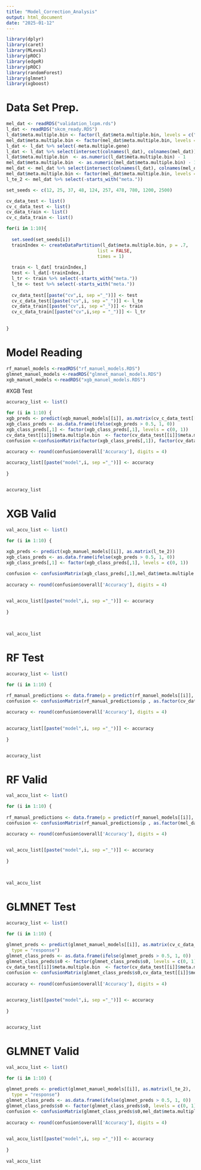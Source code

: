 ---
title: "Model_Correction_Analysis"
output: html_document
date: "2025-01-12"
---

```{r}
library(dplyr)
library(caret)
library(MLeval)
library(pROC)
library(edgeR)
library(pROC)
library(randomForest)
library(glmnet)
library(xgboost)
```



# Data Set Prep.

```{r}
mel_dat <- readRDS("validation_lcpm.rds")
l_dat <- readRDS("skcm_ready.RDS")
l_dat$meta.multiple.bin <- factor(l_dat$meta.multiple.bin, levels = c("Low", "High"))
mel_dat$meta.multiple.bin <- factor(mel_dat$meta.multiple.bin, levels = c("Low", "High"))
l_dat <- l_dat %>% select(-meta.multiple.gene)
l_dat <- l_dat %>% select(intersect(colnames(l_dat), colnames(mel_dat)))
l_dat$meta.multiple.bin  <- as.numeric(l_dat$meta.multiple.bin) - 1
mel_dat$meta.multiple.bin  <- as.numeric(mel_dat$meta.multiple.bin) - 1
mel_dat <- mel_dat %>% select(intersect(colnames(l_dat), colnames(mel_dat)))
mel_dat$meta.multiple.bin <- factor(mel_dat$meta.multiple.bin, levels = c(0, 1))
l_te_2 <- mel_dat %>% select(-starts_with("meta."))

set_seeds <- c(12, 25, 37, 48, 124, 257, 478, 780, 1200, 2500)

cv_data_test <- list()
cv_c_data_test <- list()
cv_data_train <- list()
cv_c_data_train <- list()

for(i in 1:10){
  
  set.seed(set_seeds[i])
  trainIndex <- createDataPartition(l_dat$meta.multiple.bin, p = .7, 
                                  list = FALSE, 
                                  times = 1)
  
  train <- l_dat[ trainIndex,]
  test <- l_dat[-trainIndex,]
  l_tr <- train %>% select(-starts_with("meta."))
  l_te <- test %>% select(-starts_with("meta."))
  
  cv_data_test[[paste("cv",i, sep ="_")]] <- test
  cv_c_data_test[[paste("cv",i, sep ="_")]] <- l_te
  cv_data_train[[paste("cv",i, sep ="_")]] <- train
  cv_c_data_train[[paste("cv",i,sep = "_")]] <- l_tr
  
  
}

```

# Model Reading

```{r}
rf_manuel_models <-readRDS("rf_manuel_models.RDS")
glmnet_manuel_models <-readRDS("glmnet_manuel_models.RDS")
xgb_manuel_models <-readRDS("xgb_manuel_models.RDS")

```


#XGB Test

```{r}
accuracy_list <- list()

for (i in 1:10) {
xgb_preds <- predict(xgb_manuel_models[[i]], as.matrix(cv_c_data_test[[i]]))
xgb_class_preds <- as.data.frame(ifelse(xgb_preds > 0.5, 1, 0))
xgb_class_preds[,1] <- factor(xgb_class_preds[,1], levels = c(0, 1))
cv_data_test[[i]]$meta.multiple.bin  <- factor(cv_data_test[[i]]$meta.multiple.bin , levels = c(0, 1))
confusion <-confusionMatrix(factor(xgb_class_preds[,1]), factor(cv_data_test[[i]]$meta.multiple.bin))

accuracy <- round(confusion$overall['Accuracy'], digits = 4)
    
accuracy_list[[paste("model",i, sep ="_")]] <- accuracy
  
}


accuracy_list

```

# XGB Valid

```{r}
val_accu_list <- list()

for (i in 1:10) {
  
xgb_preds <- predict(xgb_manuel_models[[i]], as.matrix(l_te_2))
xgb_class_preds <- as.data.frame(ifelse(xgb_preds > 0.5, 1, 0))
xgb_class_preds[,1] <- factor(xgb_class_preds[,1], levels = c(0, 1))

confusion <- confusionMatrix(xgb_class_preds[,1],mel_dat$meta.multiple.bin )
  
accuracy <- round(confusion$overall['Accuracy'], digits = 4)
    

val_accu_list[[paste("model",i, sep ="_")]] <- accuracy
  
}    
    


val_accu_list
```

# RF Test

```{r}
accuracy_list <- list()

for (i in 1:10) {
  
rf_manual_predictions <- data.frame(p = predict(rf_manuel_models[[i]], cv_c_data_test[[i]]))
confusion <- confusionMatrix(rf_manual_predictions$p , as.factor(cv_data_test[[i]]$meta.multiple.bin))

accuracy <- round(confusion$overall['Accuracy'], digits = 4)
    

accuracy_list[[paste("model",i, sep ="_")]] <- accuracy
  
}


accuracy_list

```

# RF Valid

```{r}
val_accu_list <- list()

for (i in 1:10) {
  
rf_manual_predictions <- data.frame(p = predict(rf_manuel_models[[i]], l_te_2))
confusion <- confusionMatrix(rf_manual_predictions$p , as.factor(mel_dat$meta.multiple.bin))

accuracy <- round(confusion$overall['Accuracy'], digits = 4)
    

val_accu_list[[paste("model",i, sep ="_")]] <- accuracy
  
}    
    


val_accu_list
```

# GLMNET Test

```{r}
accuracy_list <- list()

for (i in 1:10) {
  
glmnet_preds <- predict(glmnet_manuel_models[[i]], as.matrix(cv_c_data_test[[i]]), 
  type = "response")
glmnet_class_preds <- as.data.frame(ifelse(glmnet_preds > 0.5, 1, 0))
glmnet_class_preds$s0 <- factor(glmnet_class_preds$s0, levels = c(0, 1))
cv_data_test[[i]]$meta.multiple.bin  <- factor(cv_data_test[[i]]$meta.multiple.bin , levels = c(0, 1))
confusion <- confusionMatrix(glmnet_class_preds$s0,cv_data_test[[i]]$meta.multiple.bin )
  
accuracy <- round(confusion$overall['Accuracy'], digits = 4)
    

accuracy_list[[paste("model",i, sep ="_")]] <- accuracy
  
}


accuracy_list
```

# GLMNET Valid

```{r}
val_accu_list <- list()

for (i in 1:10) {
  
glmnet_preds <- predict(glmnet_manuel_models[[i]], as.matrix(l_te_2), 
  type = "response")
glmnet_class_preds <- as.data.frame(ifelse(glmnet_preds > 0.5, 1, 0))
glmnet_class_preds$s0 <- factor(glmnet_class_preds$s0, levels = c(0, 1))
confusion <- confusionMatrix(glmnet_class_preds$s0,mel_dat$meta.multiple.bin )
  
accuracy <- round(confusion$overall['Accuracy'], digits = 4)
    

val_accu_list[[paste("model",i, sep ="_")]] <- accuracy
  
}    
    
val_accu_list
```

